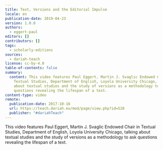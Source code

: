 ```yaml
---
title: Text, Versions and the Editorial Impulse
locale: en
publication-date: 2019-04-23
version: 1.0.0
authors:
  - eggert-paul
editors: []
contributors: []
tags:
  - scholarly-editions
sources:
  - dariah-teach
license: cc-by-4.0
table-of-contents: false
summary:
  content: This video features Paul Eggert, Martin J. Svaglic Endowed Chair in
    Textual Studies, Department of English, Loyola University Chicago, talking
    about textual studies and the study of versions as a methodology to ask
    questions revealing the lifespan of a text.
content-type: video
remote:
  publication-date: 2017-10-16
  url: https://teach.dariah.eu/mod/page/view.php?id=528
  publisher: "#dariahTeach"
---
```

This video features Paul Eggert, Martin J. Svaglic Endowed Chair in Textual Studies, Department of English, Loyola University Chicago, talking about textual studies and the study of versions as a methodology to ask questions revealing the lifespan of a text.

<VideoCard provider="youtube" id="eT8R8yW8Oi4" title="DH in Practice" image="/assets/content/assets/en/resources/external/text-versions-and-the-editorial-impulse/paul-eggert.png" subtitle="Text, Versions, and the Editorial Impulse" />
